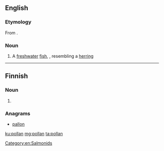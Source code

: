 ==English==
===Etymology===
From {{etyl|ga|en}} {{term|pollán|lang=ga}}.

===Noun===
{{en-noun}}

# A [[freshwater]] [[fish]], {{taxlink|Coregonus pollan|species|noshow=1}}, resembling a [[herring]]

[[Category:en:Salmonids]]

----

==Finnish==

===Noun===
{{head|fi|noun form}}

# {{fi-form of|polla|type=noun|case=genitive|pl=singular}}

===Anagrams===
* [[pallon#Finnish|pallon]]

[[ku:pollan]]
[[mg:pollan]]
[[ta:pollan]]